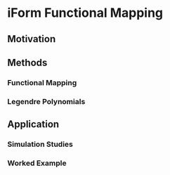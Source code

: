 # iForm Functional Mapping


## Motivation

## Methods

### Functional Mapping

### Legendre Polynomials

## Application

### Simulation Studies

### Worked Example
